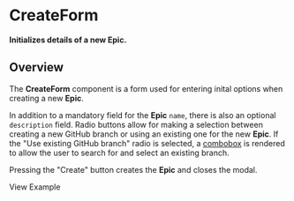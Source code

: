 
<Meta title="Epics/CreateForm/Docs" />

# CreateForm

**Initializes details of a new Epic.**

## Overview

The **CreateForm** component is a form used for entering inital options when
creating a new **Epic**.

In addition to a mandatory field for the **Epic** `name`, there is also an
optional `description` field. Radio buttons allow for making a selection between
creating a new GitHub branch or using an existing one for the new **Epic**. If
the "Use existing GitHub branch" radio is selected, a
[combobox](https://react.lightningdesignsystem.com/components/comboboxes/) is
rendered to allow the user to search for and select an existing branch.

Pressing the "Create" button creates the **Epic** and closes the modal.

<LinkTo kind="Epics/CreateForm" story="Example">
  View Example
</LinkTo>
